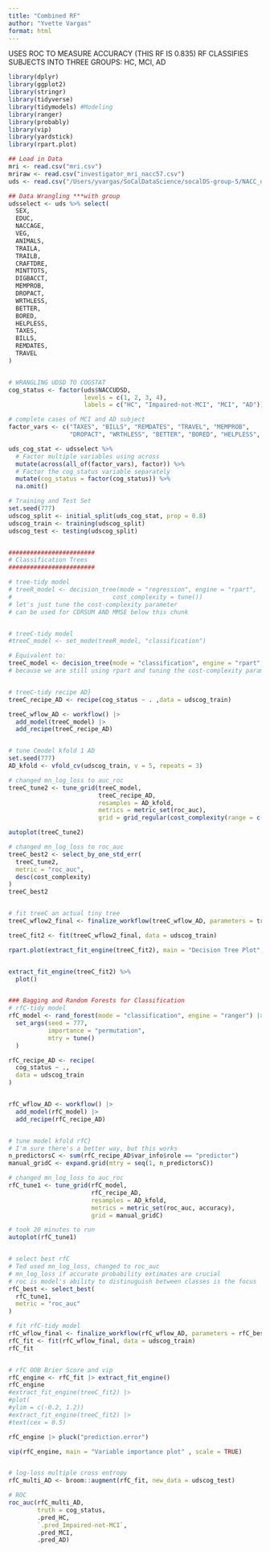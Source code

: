 ---
title: "Combined RF"
author: "Yvette Vargas"
format: html
---

USES ROC TO MEASURE ACCURACY (THIS RF IS 0.835)
RF CLASSIFIES SUBJECTS INTO THREE GROUPS: HC, MCI, AD

```{r}
library(dplyr)
library(ggplot2)
library(stringr)
library(tidyverse) 
library(tidymodels) #Modeling
library(ranger)
library(probably)
library(vip)
library(yardstick)
library(rpart.plot)

## Load in Data
mri <- read.csv("mri.csv")
mriraw <- read.csv("investigator_mri_nacc57.csv")
uds <- read.csv("/Users/yvargas/SoCalDataScience/socalDS-group-5/NACC_data/data_cleaned/uds.csv")

## Data Wrangling ***with group
udsselect <- uds %>% select(
  SEX,
  EDUC,
  NACCAGE,
  VEG,
  ANIMALS,
  TRAILA,
  TRAILB,
  CRAFTDRE,
  MINTTOTS,
  DIGBACCT,
  MEMPROB,
  DROPACT,
  WRTHLESS,
  BETTER,
  BORED,
  HELPLESS,
  TAXES,
  BILLS,
  REMDATES,
  TRAVEL
)


# WRANGLING UDSD TO COGSTAT
cog_status <- factor(uds$NACCUDSD,
                     levels = c(1, 2, 3, 4),
                     labels = c("HC", "Impaired-not-MCI", "MCI", "AD"))

# complete cases of MCI and AD subject
factor_vars <- c("TAXES", "BILLS", "REMDATES", "TRAVEL", "MEMPROB", 
                 "DROPACT", "WRTHLESS", "BETTER", "BORED", "HELPLESS", "SEX")

uds_cog_stat <- udsselect %>%
  # Factor multiple variables using across
  mutate(across(all_of(factor_vars), factor)) %>%
  # Factor the cog_status variable separately
  mutate(cog_status = factor(cog_status)) %>%
  na.omit()
```

```{r}
# Training and Test Set
set.seed(777)
udscog_split <- initial_split(uds_cog_stat, prop = 0.8)
udscog_train <- training(udscog_split)
udscog_test <- testing(udscog_split)


########################
# Classification Trees
########################

# tree-tidy model
# treeR_model <- decision_tree(mode = "regression", engine = "rpart",
#                            cost_complexity = tune())
# let's just tune the cost-complexity parameter
# can be used for CDRSUM AND MMSE below this chunk


# treeC-tidy model
#treeC_model <- set_mode(treeR_model, "classification")

# Equivalent to:
treeC_model <- decision_tree(mode = "classification", engine = "rpart", cost_complexity = tune())
# because we are still using rpart and tuning the cost-complexity parameter


# treeC-tidy recipe AD}
treeC_recipe_AD <- recipe(cog_status ~ . ,data = udscog_train)

treeC_wflow_AD <- workflow() |>
  add_model(treeC_model) |>
  add_recipe(treeC_recipe_AD)


# tune Cmodel kfold 1 AD
set.seed(777)
AD_kfold <- vfold_cv(udscog_train, v = 5, repeats = 3) 

# changed mn_log_loss to auc_roc
treeC_tune2 <- tune_grid(treeC_model, 
                         treeC_recipe_AD, 
                         resamples = AD_kfold, 
                         metrics = metric_set(roc_auc),
                         grid = grid_regular(cost_complexity(range = c(-2, 0)), levels = 10))

autoplot(treeC_tune2)

# changed mn_log_loss to roc_auc
treeC_best2 <- select_by_one_std_err(
  treeC_tune2,
  metric = "roc_auc",
  desc(cost_complexity)
)
treeC_best2


# fit treeC an actual tiny tree
treeC_wflow2_final <- finalize_workflow(treeC_wflow_AD, parameters = treeC_best2) 

treeC_fit2 <- fit(treeC_wflow2_final, data = udscog_train)

rpart.plot(extract_fit_engine(treeC_fit2), main = "Decision Tree Plot", type = 1, extra = 100, under = TRUE, cex = 0.6)


extract_fit_engine(treeC_fit2) %>%
  plot()


### Bagging and Random Forests for Classification
# rfC-tidy model
rfC_model <- rand_forest(mode = "classification", engine = "ranger") |>
  set_args(seed = 777,
           importance = "permutation",
           mtry = tune()
  )

rfC_recipe_AD <- recipe(
  cog_status ~ .,
  data = udscog_train
)


rfC_wflow_AD <- workflow() |>
  add_model(rfC_model) |>
  add_recipe(rfC_recipe_AD)


# tune model kfold rfC}
# I'm sure there's a better way, but this works
n_predictorsC <- sum(rfC_recipe_AD$var_info$role == "predictor")
manual_gridC <- expand.grid(mtry = seq(1, n_predictorsC))

# changed mn_log_loss to auc_roc
rfC_tune1 <- tune_grid(rfC_model, 
                       rfC_recipe_AD, 
                       resamples = AD_kfold, 
                       metrics = metric_set(roc_auc, accuracy),
                       grid = manual_gridC)

# took 20 minutes to run
autoplot(rfC_tune1)


# select best rfC
# Ted used mn_log_loss, changed to roc_auc
# mn_log_loss if accurate probability extimates are crucial
# roc is model's ability to distinuguish between classes is the focus
rfC_best <- select_best(
  rfC_tune1,
  metric = "roc_auc"
)

# fit rfC-tidy model
rfC_wflow_final <- finalize_workflow(rfC_wflow_AD, parameters = rfC_best) 
rfC_fit <- fit(rfC_wflow_final, data = udscog_train)
rfC_fit


# rfC OOB Brier Score and vip
rfC_engine <- rfC_fit |> extract_fit_engine()
rfC_engine
#extract_fit_engine(treeC_fit2) |>
#plot(
#ylim = c(-0.2, 1.2))
#extract_fit_engine(treeC_fit2) |>
#text(cex = 0.5)

rfC_engine |> pluck("prediction.error")

vip(rfC_engine, main = "Variable importance plot" , scale = TRUE)


# log-loss multiple cross entropy
rfC_multi_AD <- broom::augment(rfC_fit, new_data = udscog_test)

# ROC
roc_auc(rfC_multi_AD,
        truth = cog_status,
        .pred_HC,
        `.pred_Impaired-not-MCI`,
        .pred_MCI,
        .pred_AD)
```
